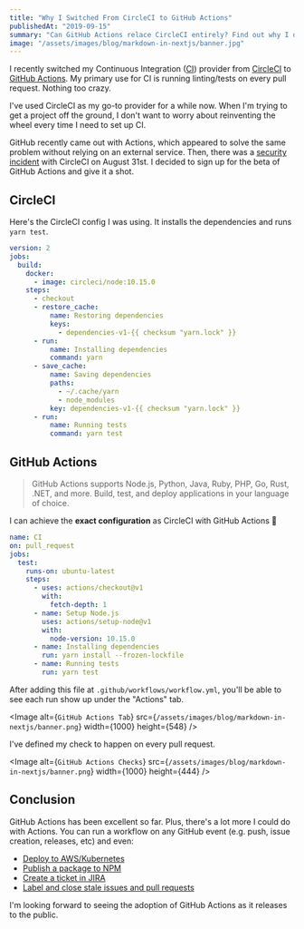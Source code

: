 ```yaml
---
title: "Why I Switched From CircleCI to GitHub Actions"
publishedAt: "2019-09-15"
summary: "Can GitHub Actions relace CircleCI entirely? Find out why I decided to switch CI/CD providers to GitHub Actions."
image: "/assets/images/blog/markdown-in-nextjs/banner.jpg"
---
```


I recently switched my Continuous Integration ([CI](https://en.wikipedia.org/wiki/Continuous_integration))
provider from [CircleCI](https://circleci.com/) to [GitHub Actions](https://github.com/features/actions).
My primary use for CI is running linting/tests on every pull request. Nothing too crazy.

I've used CircleCI as my go-to provider for a while now. When I'm trying to get a project off the ground,
I don't want to worry about reinventing the wheel every time I need to set up CI.

GitHub recently came out with Actions, which appeared to solve the same problem without relying on an external service.
Then, there was a [security incident](https://support.circleci.com/hc/en-us/articles/360034852194-Security-Incident-on-8-31-2019-Details-and-FAQs-) with CircleCI on August 31st.
I decided to sign up for the beta of GitHub Actions and give it a shot.

## CircleCI

Here's the CircleCI config I was using. It installs the dependencies and runs `yarn test`.

```yml
version: 2
jobs:
  build:
    docker:
      - image: circleci/node:10.15.0
    steps:
      - checkout
      - restore_cache:
          name: Restoring dependencies
          keys:
            - dependencies-v1-{{ checksum "yarn.lock" }}
      - run:
          name: Installing dependencies
          command: yarn
      - save_cache:
          name: Saving dependencies
          paths:
            - ~/.cache/yarn
            - node_modules
          key: dependencies-v1-{{ checksum "yarn.lock" }}
      - run:
          name: Running tests
          command: yarn test
```

## GitHub Actions

> GitHub Actions supports Node.js, Python, Java, Ruby, PHP, Go, Rust, .NET, and more. Build, test, and deploy applications in your language of choice.

I can achieve the **exact configuration** as CircleCI with GitHub Actions 🎉

```yml:.github/workflows/workflow.yml
name: CI
on: pull_request
jobs:
  test:
    runs-on: ubuntu-latest
    steps:
      - uses: actions/checkout@v1
        with:
          fetch-depth: 1
      - name: Setup Node.js
        uses: actions/setup-node@v1
        with:
          node-version: 10.15.0
      - name: Installing dependencies
        run: yarn install --frozen-lockfile
      - name: Running tests
        run: yarn test
```

After adding this file at `.github/workflows/workflow.yml`, you'll be able to see each run show up under the "Actions" tab.

<Image
  alt={`GitHub Actions Tab`}
  src={`/assets/images/blog/markdown-in-nextjs/banner.png`}
  width={1000}
  height={548}
/>

I've defined my check to happen on every pull request.

<Image
  alt={`GitHub Actions Checks`}
  src={`/assets/images/blog/markdown-in-nextjs/banner.png`}
  width={1000}
  height={444}
/>

## Conclusion

GitHub Actions has been excellent so far. Plus, there's a lot more I could do with Actions.
You can run a workflow on any GitHub event (e.g. push, issue creation, releases, etc) and even:

- [Deploy to AWS/Kubernetes](https://github.com/actions/aws)
- [Publish a package to NPM](https://github.com/actions/npm)
- [Create a ticket in JIRA](https://github.com/atlassian/gajira)
- [Label and close stale issues and pull requests](https://github.com/actions/stale)

I'm looking forward to seeing the adoption of GitHub Actions as it releases to the public.
